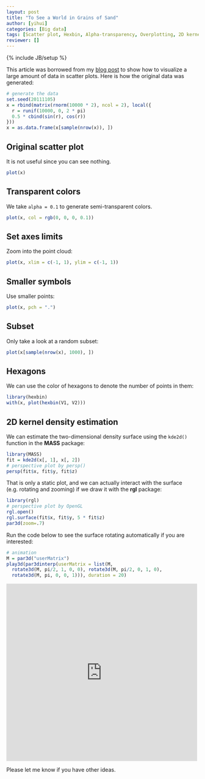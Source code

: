 ```yaml
---
layout: post
title: "To See a World in Grains of Sand"
author: [yihui]
categories: [Big data]
tags: [Scatter plot, Hexbin, Alpha-transparency, Overplotting, 2D kernel density estimation]
reviewer: []
---
```

{% include JB/setup %}

This article was borrowed from my [blog post](http://yihui.name/en/2008/09/to-see-a-circle-in-a-pile-of-sand/) to show how to visualize a large amount of data in scatter plots. Here is how the original data was generated:

```r
# generate the data
set.seed(20111105)
x = rbind(matrix(rnorm(10000 * 2), ncol = 2), local({
  r = runif(10000, 0, 2 * pi)
  0.5 * cbind(sin(r), cos(r))
}))
x = as.data.frame(x[sample(nrow(x)), ])
```

## Original scatter plot

It is not useful since you can see nothing.

```r
plot(x)
```

## Transparent colors

We take `alpha = 0.1` to generate semi-transparent colors.

```r
plot(x, col = rgb(0, 0, 0, 0.1))
```

## Set axes limits

Zoom into the point cloud:

```r
plot(x, xlim = c(-1, 1), ylim = c(-1, 1))
```

## Smaller symbols

Use smaller points:

```r
plot(x, pch = ".")
```

## Subset

Only take a look at a random subset:

```r
plot(x[sample(nrow(x), 1000), ])
```

## Hexagons

We can use the color of hexagons to denote the number of points in them:

```r
library(hexbin)
with(x, plot(hexbin(V1, V2)))
```

## 2D kernel density estimation

We can estimate the two-dimensional density surface using the `kde2d()` function in the **MASS** package:

```r
library(MASS)
fit = kde2d(x[, 1], x[, 2])
# perspective plot by persp()
persp(fit$x, fit$y, fit$z)
```

That is only a static plot, and we can actually interact with the surface (e.g. rotating and zooming) if we draw it with the **rgl** package:

```r
library(rgl)
# perspective plot by OpenGL
rgl.open()
rgl.surface(fit$x, fit$y, 5 * fit$z)
par3d(zoom=.7)
```

Run the code below to see the surface rotating automatically if you are interested:

```r
# animation
M = par3d("userMatrix")
play3d(par3dinterp(userMatrix = list(M,
  rotate3d(M, pi/2, 1, 0, 0), rotate3d(M, pi/2, 0, 1, 0), 
  rotate3d(M, pi, 0, 0, 1))), duration = 20)
```

<iframe src="http://player.vimeo.com/video/4745847" width="500" height="465" frameborder="0" webkitAllowFullScreen mozallowfullscreen allowFullScreen></iframe>

Please let me know if you have other ideas.
